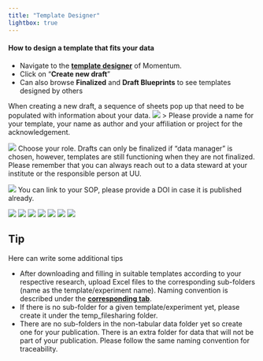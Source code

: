 ```yaml
---
title: "Template Designer"
lightbox: true
---
```




#### How to design a template that fits your data

-   Navigate to the [**template designer**](https://enanomapper.adma.ai/templates) of Momentum.
-   Click on "**Create new draft**"
-   Can also browse **Finalized** and **Draft Blueprints** to see templates designed by others

When creating a new draft, a sequence of sheets pop up that need to be populated with information about your data.
![](/images/createnewdraft.png){.lightbox}
> Please provide a name for your template, your name as author and your affiliation or project for the acknowledgement.

![](/images/1welcome.png){.lightbox}
Choose your role. Drafts can only be finalized if "data manager" is chosen, however, templates are still functioning when they are not finalized. 
Please remember that you can always reach out to a data steward at your institute or the responsible person at UU.

![](/images/2method.png){.lightbox}
You can link to your SOP, please provide a DOI in case it is published already.

![](/images/3results.png)
![](/images/4methodparam.png)
![](/images/4sample.png)
![](/images/5sampleprep.png)
![](/images/6proven.png)
![](/images/7layout.png)
![](/images/finalize.png)




::: {.callout-tip icon="false" appearence="simple"}
## Tip
Here can write some additional tips
:::

-   After downloading and filling in suitable templates according to your respective research, upload Excel files to the corresponding sub-folders (name as the template/experiment name). Naming convention is described under the [**corresponding tab**](/naming.qmd).
-   If there is no sub-folder for a given template/experiment yet, please create it under the temp_filesharing folder.
-   There are no sub-folders in the non-tabular data folder yet so create one for your publication. There is an extra folder for data that will not be part of your publication. Please follow the same naming convention for traceability.